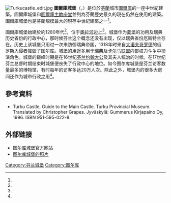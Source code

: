 {{noteTA
|1=zh:圖爾庫; zh-hans:图尔库; zh-tw:土庫;
}}
[[File:Turkucastle_edit.jpg|thumb]]
'''圖爾庫城堡'''（{{lang-fi|Turun linna}}，{{lang-sv|Åbo slott}}）是位於[[芬蘭|芬蘭]]城市[[圖爾庫|圖爾庫]]的一座中世紀建築。圖爾庫城堡和[[圖爾庫主教座堂|圖爾庫主教座堂]]並列為芬蘭歷史最久的現在仍然在使用的建築。圖爾庫城堡也是芬蘭規模最大的現存中世紀建築之一<ref name="zoubian"/>。

圖爾庫城堡始建於約1280年代<ref name="hist"/>，位于[[奧拉河_(芬蘭)|奧拉河]]边上<ref name="visit"/>。城堡作为[[菱堡|菱堡]]的功用及瑞典历史省份{{link-en|厄斯特兰|Österland}}的行政中心，那时候芬兰这个概念还没有出现，仅以瑞典省份厄斯特兰存在。历史上该城堡只用过一次来防御瑞典帝国，1318年时来自[[大诺夫哥罗德|大诺夫哥罗德]]的俄罗斯入侵者摧毁了图尔库。城堡的用途多用于[[瑞典|瑞典]]及[[卡尔马联盟|卡尔马联盟]]内部权力斗争中扮演角色。城堡的巅峰时期是在16世纪[[约翰三世_(瑞典)|芬兰约翰大公]]及其夫人统治的时候。在17世纪芬兰总督时期结束时城堡便丧失了行政中心的地位。如今图尔库城堡是芬兰访客数量最多的博物馆，有时每年的访客多达20万人次。除此之外，城堡内的很多大房间还作为城市行政之用<ref name="meet"/>。

==參考資料==
* Turku Castle, Guide to the Main Castle. Turku Provincial Museum. Translated by Christopher Grapes. Jyväskylä: Gummerus Kirjapaino Oy, 1996. ISBN 951-595-022-8.
{{Reflist|30em|refs=
<ref name="zoubian">{{cite web | url = https://finland.fi/zh/shenghuoyushehui/zoubianfenlan/ | title = 走遍芬兰 | language = zh | publisher = 这就是芬兰 | date = 2013-09 | accessdate = 2019-10-03 | archive-date = 2020-11-25 | archive-url = https://web.archive.org/web/20201125225250/https://finland.fi/zh/shenghuoyushehui/zoubianfenlan/ | dead-url = no }}</ref>

<ref name="hist">{{cite web | url = http://www.turku.fi/turun-linna/turun-linna-pahkinankuoressa | title = Turun linna pähkinänkuoressa | language = fi | publisher = Turun kaupunki | accessdate = 2019-10-03 | archive-date = 2020-11-29 | archive-url = https://web.archive.org/web/20201129192501/https://www.turku.fi/turun-linna/turun-linna-pahkinankuoressa | dead-url = no }}</ref>

<ref name="visit">{{cite web | url = https://www.visitturku.fi/turun-linna_fi-1 | title = Turun linna | language = fi | publisher = Visit Turku | accessdate = 2019-10-03 | archive-date = 2019-03-30 | archive-url = https://web.archive.org/web/20190330224722/http://www.visitturku.fi/turun-linna_fi-1 | dead-url = no }}</ref>

<ref name="meet">{{cite web | url = https://www.meetturku.fi/turun-linna-juhlahuoneisto-109807 | title = Turun linna, Juhlahuoneisto | language = fi | publisher = meetturku.fi | accessdate = 2019-10-03 }}{{Dead link}}</ref>
}}

== 外部链接 ==
{{commons category|Turku Castle}}
* [http://www.turku.fi/turunlinna 图尔库城堡官方网站] {{Wayback|url=http://www.turku.fi/turunlinna |date=20201117234023 }} {{fi}} {{en}} {{sv}}
* [http://www.muuka.com/finnishpumpkin/castles/turunlinna/turunlinna_fi.html 图尔库城堡的照片] {{Wayback|url=http://www.muuka.com/finnishpumpkin/castles/turunlinna/turunlinna_fi.html |date=20170825020406 }} {{fi}}

[[Category:芬兰城堡|Category:芬兰城堡]]
[[Category:图尔库|Category:图尔库]]